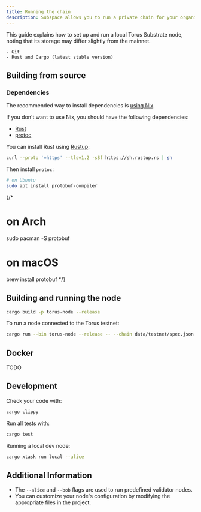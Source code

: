 ```yaml
---
title: Running the chain
description: Subspace allows you to run a private chain for your organization or project. This guide will walk you through the process of setting up a private chain.
---
```



This guide explains how to set up and run a local Torus Substrate node, noting that its storage may differ slightly from the mainnet.

<Aside title="Must Have">

    - Git
    - Rust and Cargo (latest stable version)

</Aside>

## Building from source

### Dependencies

The recommended way to install dependencies is [using Nix](docs/nix.md).

If you don't want to use Nix, you should have the following dependencies:

- [Rust](https://www.rust-lang.org/)
- [protoc](https://github.com/protocolbuffers/protobuf)

You can install Rust using [Rustup]:

```sh
curl --proto '=https' --tlsv1.2 -sSf https://sh.rustup.rs | sh
```

Then install `protoc`:

```sh
# on Ubuntu
sudo apt install protobuf-compiler
```

{/*
# on Arch
sudo pacman -S protobuf
# on macOS
brew install protobuf
*/}

[Rustup]: https://rustup.rs/

## Building and running the node

```sh
cargo build -p torus-node --release
```

To run a node connected to the Torus testnet:

```sh
cargo run --bin torus-node --release -- --chain data/testnet/spec.json
```

## Docker

TODO

## Development

Check your code with:

```sh
cargo clippy
```

Run all tests with:

```sh
cargo test
```

Running a local dev node:

```sh
cargo xtask run local --alice
```

## Additional Information

- The `--alice` and `--bob` flags are used to run predefined validator nodes.
- You can customize your node's configuration by modifying the appropriate files in the project.
